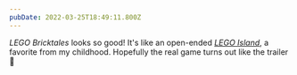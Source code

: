 ```yaml
---
pubDate: 2022-03-25T18:49:11.800Z
---
```



_LEGO Bricktales_ looks so good! It's like an open-ended [_LEGO Island_](https://en.wikipedia.org/wiki/Lego_Island), a favorite from my childhood. Hopefully the real game turns out like the trailer 🧱

<YouTube url="https://www.youtube.com/watch?v=YJQjQ-nfJRY" />
